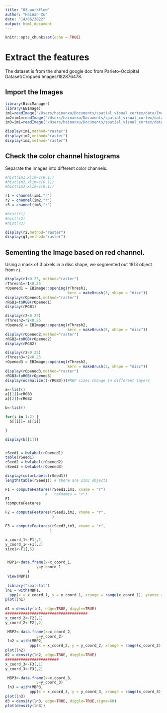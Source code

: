 ```yaml
---
title: "03_workflow"
author: "Hainan Xu"
date: "14/06/2022"
output: html_document
---
```


```r
knitr::opts_chunk$set(echo = TRUE)
```

# Extract the features 
The dataset is from the shared google doc from Parieto-Occipital Dataset/Cropped Images/182876478.

## Import the Images

```R
library(BiocManager)
library(EBImage)
im1=readImage("/Users/hainanxu/Documents/spatial_visual_cortex/data/Image_June14/182876478_one_cropped (1).jpg")
im2=im1=readImage("/Users/hainanxu/Documents/spatial_visual_cortex/data/Image_June14/182876478_two_cropped.jpg")
im3=im1=readImage("/Users/hainanxu/Documents/spatial_visual_cortex/data/Image_June14/182876478_three_cropped.jpg")

display(im1,method="raster")
display(im2,method="raster")
display(im3,method="raster")
```
## Check the color channel histograms

Separate the images into different color channels.
```R
#hist(im1,xlim=c(0,1))
#hist(im2,xlim=c(0,1))
#hist(im3,xlim=c(0,1))

r1 = channel(im1,"r")
r2 = channel(im2,"r")
r3 = channel(im3,"r")

#hist(r1)
#hist(r2)
#hist(r3)

display(r2,method="raster")
display(g1,method="raster")

```
## Sementing the Image based on red channel.

Using a mask of 3 pixels in a disc shape, we segmented out 1813 object from `r1`.
```R
display(r1<0.25, method="raster")
rThresh1=r1<0.25
rOpened1 = EBImage::opening(rThresh1,
                            kern = makeBrush(3, shape = "disc"))
display(rOpened1,method="raster")
rRGB1=toRGB(rOpened1)
display(rRGB1)

display(r2<0.25)
rThresh2=r2<0.25
rOpened2 = EBImage::opening(rThresh2,
                            kern = makeBrush(5, shape = "disc"))
display(rOpened2,method="raster")
rRGB2=toRGB(rOpened2)
display(rRGB2)

display(r2<0.25)
rThresh3=r2<0.25
rOpened3 = EBImage::opening(rThresh2,
                            kern = makeBrush(3, shape = "disc"))
display(rOpened3,method="raster")
rRGB3=toRGB(rOpened3)
display(normalize((-rRGB3)))#MBP sizes change in different layers

a<-list()
a[[1]]=rRGB3
a[[2]]=rRGB2

b<-list()

for(i in 1:2) {
  b[[i]]= a[[i]]

}

display(b[[1]])



```


```R
rSeed1 = bwlabel(rOpened1)
table(rSeed1)
rSeed2 = bwlabel(rOpened2)
rSeed3 = bwlabel(rOpened3)

display(colorLabels(rSeed1))
length(table(rSeed1)) # there are 1303 objects

F1 = computeFeatures(rSeed1,im1, xname = "r")
                  #   refnames = "r")
F1
?computeFeatures

F2 = computeFeatures(rSeed2,im2, xname = "r",
                     )

F3 = computeFeatures(rSeed3,im3, xname = "r",
                    )

```


```R
x_coord_1<-F1[,1]
y_coord_1<-F1[,2]
size1<-F1[,6]


 MBP1<-data.frame(x=x_coord_1,
              y=y_coord_1
          )
 View(MBP1)
 
 library("spatstat")
ln1 = with(MBP1,
  ppp(x = x_coord_1, y = y_coord_1, xrange = range(x_coord_1), yrange = range(y_coord_1)))
plot(ln1)
 
d1 = density(ln1, edge=TRUE, diggle=TRUE)
#####################################
x_coord_2<-F2[,1]
y_coord_2<-F2[,2]

 MBP2<-data.frame(x=x_coord_2,
              y=y_coord_2)
 ln2 = with(MBP2,
           ppp(x = x_coord_2, y = y_coord_2, xrange = range(x_coord_2), yrange = range(y_coord_2)))
plot(ln2)
d2 = density(ln2, edge=TRUE, diggle=TRUE)
########################
x_coord_3<-F3[,1]
y_coord_3<-F3[,2]

 MBP3<-data.frame(x=x_coord_3,
              y=y_coord_3)
 ln3 = with(MBP3,
           ppp(x = x_coord_3, y = y_coord_3, xrange = range(x_coord_3), yrange = range(y_coord_3)))
plot(ln3)
d3 = density(ln3, edge=TRUE, diggle=TRUE,sigma=60)
plot(density(ln3))







```
